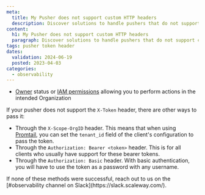 ```yaml
---
meta:
  title: My Pusher does not support custom HTTP headers
  description: Discover solutions to handle pushers that do not support custom HTTP headers.
content:
  h1: My Pusher does not support custom HTTP headers
  paragraph: Discover solutions to handle pushers that do not support custom HTTP headers.
tags: pusher token header
dates:
  validation: 2024-06-19
  posted: 2023-04-03
categories:
  - observability
---
```


<Macro id="requirements" />

 - [Owner](/identity-and-access-management/iam/concepts/#owner) status or [IAM permissions](/identity-and-access-management/iam/concepts/#permission) allowing you to perform actions in the intended Organization


If your pusher does not support the `X-Token` header, there are other ways to pass it:

- Through the `X-Scope-OrgID` header. This means that when using [Promtail](https://grafana.com/docs/loki/latest/clients/promtail/), you can set the `tenant_id` field of the client's configuration to pass the token.
- Through the `Authorization: Bearer <token>` header. This is for all clients who usually have support for these bearer tokens.
- Through the `Authorization: Basic` header. With basic authentication, you will have to use the token as a password with any username.

<Message type="important">
 If none of these methods were successful, reach out to us on the [#observability channel on Slack](https://slack.scaleway.com/).
</Message>
